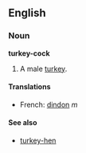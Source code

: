 ==English==
===Noun===
'''turkey-cock'''

#A male [[turkey]].

====Translations====
*French: [[dindon]] ''m''

====See also====
*[[turkey-hen]]